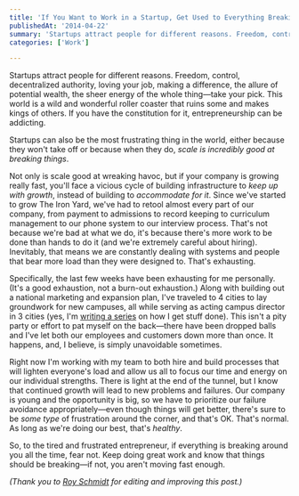 ```yaml
---
title: 'If You Want to Work in a Startup, Get Used to Everything Breaking All of the Time'
publishedAt: '2014-04-22'
summary: 'Startups attract people for different reasons. Freedom, control, decentralized authority, loving your job, making a difference, the allure of potential wealth, the sheer energy of the whole thing—take...'
categories: ['Work']

---
```


Startups attract people for different reasons. Freedom, control, decentralized authority, loving your job, making a difference, the allure of potential wealth, the sheer energy of the whole thing—take your pick. This world is a wild and wonderful roller coaster that ruins some and makes kings of others. If you have the constitution for it, entrepreneurship can be addicting.

Startups can also be the most frustrating thing in the world, either because they won't take off or because when they do, *scale is incredibly good at breaking things*.

Not only is scale good at wreaking havoc, but if your company is growing really fast, you'll face a vicious cycle of building infrastructure to *keep up with growth*, instead of building to *accommodate for it*. Since we've started to grow The Iron Yard, we've had to retool almost every part of our company, from payment to admissions to record keeping to curriculum management to our phone system to our interview process. That's not because we're bad at what we do, it's because there's more work to be done than hands to do it (and we're extremely careful about hiring). Inevitably, that means we are constantly dealing with systems and people that bear more load than they were designed to. That's exhausting.

Specifically, the last few weeks have been exhausting for me personally. (It's a good exhaustion, not a burn-out exhaustion.) Along with building out a national marketing and expansion plan, I've traveled to 4 cities to lay groundwork for new campuses, all while serving as acting campus director in 3 cities (yes, I'm [writing a series](https://ericdodds.com/making-it-count-introduction/) on how I get stuff done). This isn't a pity party or effort to pat myself on the back—there have been dropped balls and I've let both our employees and customers down more than once. It happens, and, I believe, is simply unavoidable sometimes.

Right now I'm working with my team to both hire and build processes that will lighten everyone's load and allow us all to focus our time and energy on our individual strengths. There is light at the end of the tunnel, but I know that continued growth will lead to new problems and failures. Our company is young and the opportunity is big, so we have to prioritize our failure avoidance appropriately—even though things will get better, there's sure to be *some type* of frustration around the corner, and that's OK. That's normal. As long as we're doing our best, that's *healthy*.

So, to the tired and frustrated entrepreneur, if everything is breaking around you all the time, fear not. Keep doing great work and know that things should be breaking—if not, you aren't moving fast enough.

*(Thank you to [Roy Schmidt](https://twitter.com/cleasto) for editing and improving this post.)*
